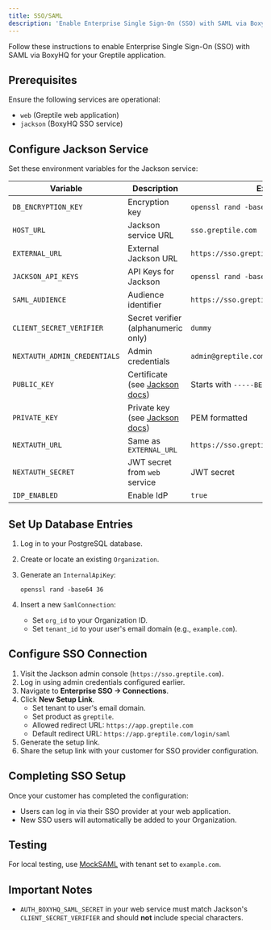 ```yaml
---
title: SSO/SAML
description: 'Enable Enterprise Single Sign-On (SSO) with SAML via BoxyHQ for your Greptile application'
---
```


Follow these instructions to enable Enterprise Single Sign-On (SSO) with SAML via BoxyHQ for your Greptile application.

## Prerequisites

Ensure the following services are operational:
- `web` (Greptile web application)
- `jackson` (BoxyHQ SSO service)

## Configure Jackson Service

Set these environment variables for the Jackson service:

| Variable | Description | Example |
|----------|-------------|---------|
| `DB_ENCRYPTION_KEY` | Encryption key | `openssl rand -base64 32` |
| `HOST_URL` | Jackson service URL | `sso.greptile.com` |
| `EXTERNAL_URL` | External Jackson URL | `https://sso.greptile.com` |
| `JACKSON_API_KEYS` | API Keys for Jackson | `openssl rand -base64 32` |
| `SAML_AUDIENCE` | Audience identifier | `https://sso.greptile.com` |
| `CLIENT_SECRET_VERIFIER` | Secret verifier (alphanumeric only) | `dummy` |
| `NEXTAUTH_ADMIN_CREDENTIALS` | Admin credentials | `admin@greptile.com:mysupersecretpassword` |
| `PUBLIC_KEY` | Certificate (see [Jackson docs](https://boxyhq.com/docs/jackson/deploy/env-variables)) | Starts with `-----BEGIN CERTIFICATE-----` |
| `PRIVATE_KEY` | Private key (see [Jackson docs](https://boxyhq.com/docs/jackson/deploy/env-variables)) | PEM formatted |
| `NEXTAUTH_URL` | Same as `EXTERNAL_URL` | `https://sso.greptile.com` |
| `NEXTAUTH_SECRET` | JWT secret from `web` service | JWT secret |
| `IDP_ENABLED` | Enable IdP | `true` |

## Set Up Database Entries

1. Log in to your PostgreSQL database.
2. Create or locate an existing `Organization`.
3. Generate an `InternalApiKey`:

   ```shell
   openssl rand -base64 36
   ```

4. Insert a new `SamlConnection`:

   - Set `org_id` to your Organization ID.
   - Set `tenant_id` to your user's email domain (e.g., `example.com`).

## Configure SSO Connection

1. Visit the Jackson admin console (`https://sso.greptile.com`).
2. Log in using admin credentials configured earlier.
3. Navigate to **Enterprise SSO → Connections**.
4. Click **New Setup Link**.
   - Set tenant to user's email domain.
   - Set product as `greptile`.
   - Allowed redirect URL: `https://app.greptile.com`
   - Default redirect URL: `https://app.greptile.com/login/saml`
5. Generate the setup link.
6. Share the setup link with your customer for SSO provider configuration.

## Completing SSO Setup

Once your customer has completed the configuration:
- Users can log in via their SSO provider at your web application.
- New SSO users will automatically be added to your Organization.

## Testing

For local testing, use [MockSAML](https://mocksaml.com/) with tenant set to `example.com`.

## Important Notes
- `AUTH_BOXYHQ_SAML_SECRET` in your web service must match Jackson's `CLIENT_SECRET_VERIFIER` and should **not** include special characters.


